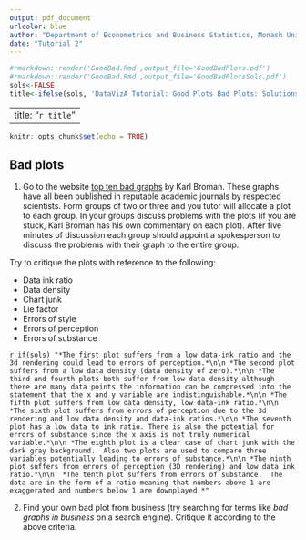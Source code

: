 ```yaml
---
output: pdf_document
urlcolor: blue
author: "Department of Econometrics and Business Statistics, Monash University"
date: "Tutorial 2"
---
```


```r
#rmarkdown::render('GoodBad.Rmd',output_file='GoodBadPlots.pdf')
#rmarkdown::render('GoodBad.Rmd',output_file='GoodBadPlotsSols.pdf')
sols<-FALSE
title<-ifelse(sols, 'DataVizA Tutorial: Good Plots Bad Plots: Solutions','DataVizA Tutorial: Good Plots Bad Plots')
```

---
title: "`r title`"
---

```r
knitr::opts_chunk$set(echo = TRUE)

```

## Bad plots

  1. Go to the website [top ten bad graphs](https://www.biostat.wisc.edu/~kbroman/topten_worstgraphs/) by Karl Broman.  These graphs have all been published in reputable academic journals by respected scientists.  Form groups of two or three and you tutor will allocate a plot to each group.  In your groups discuss problems with the plots (if you are stuck, Karl Broman has his own commentary on each plot).  After five minutes of discussion each group should appoint a spokesperson to discuss the problems with their graph to the entire group.  
  
Try to critique the plots with reference to the following:
  
  - Data ink ratio
  - Data density
  - Chart junk
  - Lie factor
  - Errors of style
  - Errors of perception
  - Errors of substance
  
`r if(sols) "*The first plot suffers from a low data-ink ratio and the 3d rendering could lead to errors of perception.*\n\n *The second plot suffers from a low data density (data density of zero).*\n\n *The third and fourth plots both suffer from low data density although there are many data points the information can be compressed into the statement that the x and y variable are indistinguishable.*\n\n *The fifth plot suffers from low data density, low data-ink ratio.*\n\n *The sixth plot suffers from errors of perception due to the 3d rendering and low data density and data-ink ratios.*\n\n *The seventh plot has a low data to ink ratio. There is also the potential for errors of substance since the x axis is not truly numerical variable.*\n\n *The eighth plot is a clear case of chart junk with the dark gray background.  Also two plots are used to compare three variables potentially leading to errors of substance.*\n\n *The ninth plot suffers from errors of perception (3D rendering) and low data ink ratio.*\n\n  *The tenth plot suffers from errors of substance.  The data are in the form of a ratio meaning that numbers above 1 are exaggerated and numbers below 1 are downplayed.*"`

  2. Find your own bad plot from business (try searching for terms like *bad graphs in business* on a search engine).  Critique it according to the above criteria.